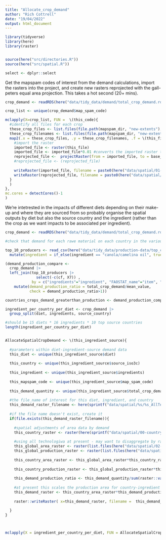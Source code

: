 ```yaml
---
title: "Allocate_crop_demand"
author: "Rich Cottrell"
date: "19/04/2022"
output: html_document
---
```


```r
library(tidyverse)
library(here)
library(raster)


source(here("src/directories.R"))
source(here("src/spatial.R"))

select <- dplyr::select

```


Get the mapspam codes of interest from the demand calculations, import the rasters into the project, and create new rasters reprojected with the gall-peters equal area projection. This takes a hot second (20+ mins). 
```r

crop_demand <- readRDS(here("data/tidy_data/demand/total_crop_demand.rds"))

crop_list <- unique(crop_demand$map_spam_code)

mclapply(X=crop_list, FUN =  \(this_code){
  #identify all files for each crop
  these_crop_files <- list.files(file.path(mapspam_dir, "new-extents"), pattern = sprintf("_%s_", toupper(this_code)), full.names = TRUE)
  these_crop_filenames <- list.files(file.path(mapspam_dir, "new-extents"), pattern = sprintf("_%s_", toupper(this_code)))
  map2(.x = these_crop_files, .y = these_crop_filenames, .f = \(this_file, this_filename){
    #import the raster
    imported_file <- raster(this_file)
    imported_file <- imported_file*0.01 #converts the imported raster to km2 from ha
    reprojected_file <-  projectRaster(from = imported_file, to = base_raster_ea)
    #reprojected_file <- (reprojected_file) 
    
    writeRaster(imported_file, filename = paste0(here("data/spatial/01-crop-layers-raw/"), this_filename), overwrite=TRUE)
    writeRaster(reprojected_file, filename = paste0(here("data/spatial/02-crop-layers-reprojected/"), this_filename), overwrite=TRUE)
  }
  )
},
mc.cores = detectCores()-1
)


```

We're intetrested in the impacts of different diets depending on their make-up and where they are sourced from so probably organise the spatial outputs by diet but also the source country and the ingredient (rather than the crop as we want impacts to be associated per ingredient).
```r

crop_demand <- readRDS(here("data/tidy_data/demand/total_crop_demand.rds"))

#check that demand for each rawe material on each country in the various diets does not outsrtip national production (if so we need to adjust AllocateSpatialCropDemand function to be more defensive)

top_10_producers <- read_csv(here("data/tidy_data/production-data/top_crop_producers_conversions.csv")) |> 
  mutate(ingredient = if_else(ingredient == "canola/camelina oil", true = "canola_camelina oil", false = ingredient))

(demand_production_compare <- 
  crop_demand |> 
  left_join(top_10_producers |> 
              select(-c(cf, X7)) , 
            by = c("ingredients"="ingredient", "FAOSTAT_name"="item", "source_country" = "area")) |> 
    mutate(demand_production_ratio = total_crop_demand/mean_value,
           check = demand_production_ratio>1))

countries_crops_demand_greaterthan_production <- demand_production_compare |> filter(check==TRUE)

ingredient_per_country_per_diet <- crop_demand |> 
  group_split(diet, ingredients, source_country)

#should be 15 diets * 16 ingredients * 10 top source countries
length(ingredient_per_country_per_diet)


AllocateSpatialCropDemand <- \(this_ingredient_source){
  
  #parameters within diet-ingredient-source demand data
  this_diet <- unique(this_ingredient_source$diet)
  
  this_country <- unique(this_ingredient_source$source_iso3c)
  
  this_ingredient <- unique(this_ingredient_source$ingredients)
  
  this_mapspam_code <- unique(this_ingredient_source$map_spam_code)
  
  this_demand_quantity <- unique(this_ingredient_source$total_crop_demand)
  
  #the file_name of interest for this diet, ingredient, and country
  this_demand_raster_filename <- here(sprintf("data/spatial/%s/%s_AllTech_%s.tif", this_diet, this_ingredient, this_country))
  
  #if the file name doesn't exist, create it
  if(file.exists(this_demand_raster_filename)){
    
    #spatial adjustments of area data by demand
    this_country_raster <- raster(here(sprintf("data/spatial/00-country-rasters/%s.tif", this_country)))
    
    #using all technologiwa at present - may want to disaggregate by rainfed or irrigated
    this_global_area_raster <- raster(list.files(here("data/spatial/02-crop-layers-reprojected"), pattern = sprintf("_A_%s_A", toupper(this_mapspam_code)), full.names = TRUE))
    this_global_production_raster <- raster(list.files(here("data/spatial/02-crop-layers-reprojected"), pattern = sprintf("_P_%s_A", toupper(this_mapspam_code)), full.names = TRUE))
    
    this_country_area_raster <- this_global_area_raster*this_country_raster
    
    this_country_production_raster <- this_global_production_raster*this_country_raster
    
    this_demand_production_ratio <- this_demand_quantity/sum(raster::values(this_country_production_raster), na.rm = TRUE)
    
    #at present this scales the production area for country-ingredient combos. Where demand  is bigger than current production this expands the area beyond the current growing region. To my mind this meets the assumption that expansion provides (on average) a smaller bottleneck that does improving yields. Could also just make the ratio one where demand outstrips production
    this_demand_raster <- this_country_area_raster*this_demand_production_ratio
      
    raster::writeRaster( x=this_demand_raster, filename =  this_demand_raster_filename, overwrite=TRUE)
    
  }
}



mclapply(X = ingredient_per_country_per_diet, FUN = AllocateSpatialCropDemand, mc.cores = detectCores()-1)





```

